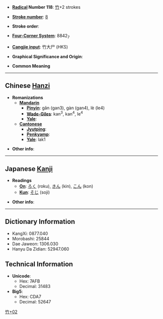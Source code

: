 * '''[[Wiktionary:Chinese radical index| Radical]] Number 118''': [[Wiktionary:Chinese radical index 竹|竹]]+2 strokes

* '''[[Wiktionary:Chinese total strokes index|Stroke number]]''': [[Wiktionary:Chinese total strokes index 8|8]]

* '''Stroke order''': 

* '''[[Wiktionary:Chinese four corner index|Four-Corner System]]''': 8842<sub>7</sub>

* '''[[Wiktionary:Chinese Cangjie index|Cangjie input]]''': 竹大尸 (HKS)

* '''Graphical Significance and Origin''': 

* '''Common Meaning'''

----

== Chinese [[Hanzi]] ==

* '''Romanizations'''
** '''[[Mandarin]]'''
*** '''[[Pinyin]]''': gǎn (gan3), gàn (gan4), lè (le4)
*** '''[[Wade-Giles]]''': kan<sup>3</sup>, kan<sup>4</sup>, le<sup>4</sup>
*** '''[[Yale]]''': 
** '''[[Cantonese]]'''
*** '''[[Jyutping]]''':
*** '''[[Penkyamp]]''': 
*** '''[[Yale]]''': lak1

* '''Other info''': 

----

== Japanese [[Kanji]] ==

* '''Readings'''
** '''[[On]]''': [[ろく]] (roku), [[きん]] (kin), [[こん]] (kon)
** '''[[Kun]]''': [[そじ]] (soji)

* '''Other info''':  

----

== Dictionary Information ==

* KangXi: 0877.040
* Morobashi: 25844
* Dae Jaweon: 1306.030
* Hanyu Da Zidian: 52947.060

== Technical Information ==

* '''Unicode''':
** Hex: 7AFB
** Decimal: 31483
* '''Big5''':
** Hex: CDA7
** Decimal: 52647

[[Category:CJKV Character articles lacking a common meaning|竹+02]]